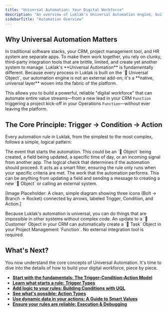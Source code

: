 ```yaml
---
title: "Universal Automation: Your Digital Workforce"
description: "An overview of Luklak's Universal Automation engine, built on the Trigger-Condition-Action model to connect and automate processes across your entire business."
sidebarTitle: "Automation Overview"
---
```


## Why Universal Automation Matters

<Warning>
  In traditional software stacks, your CRM, project management tool, and HR system are separate apps. To make them work together, you rely on clunky, third-party integration tools that are brittle, limited, and create yet another system to manage.
</Warning>

<Tip>
  Luklak's **Universal Automation** is fundamentally different. Because every process in Luklak is built on the `🧊 Universal Object`, our automation engine is not an external add-on; it's a **native, universal layer** woven into the fabric of the platform.
</Tip>

This allows you to build a powerful, reliable "digital workforce" that can automate entire value streams—from a new lead in your CRM `Function` triggering a project kick-off in your Operations `Function`—without ever leaving the platform.

## The Core Principle: Trigger → Condition → Action

Every automation rule in Luklak, from the simplest to the most complex, follows a simple, logical pattern:

<CardGroup cols={3}>
  <Card title="1. Trigger" icon="bolt" iconType="duotone">
    The event that starts the automation. This could be an `🧊 Object` being created, a field being updated, a specific time of day, or an incoming signal from another app.
  </Card>
  <Card title="2. Condition" icon="code-branch" iconType="duotone">
    The logical check that determines if the automation should proceed. It acts as a smart filter, ensuring the rule only runs when your specific criteria are met.
  </Card>
  <Card title="3. Action" icon="rocket-launch" iconType="duotone">
    The work that the automation performs. This can be anything from updating a field and sending a message to creating a new `🧊 Object` or calling an external system.
  </Card>
</CardGroup>

[Image Placeholder: A clean, simple diagram showing three icons (Bolt → Branch → Rocket) connected by arrows, labeled Trigger, Condition, and Action.]

<Tip>
  Because Luklak's automation is universal, you can do things that are impossible in other systems without complex code. An update to a `🧊 Customer` Object in your CRM can automatically create a `🧊 Task` Object in your Project Management `Function`. No external integration tool is required.
</Tip>

## What's Next?

You now understand the core concepts of Universal Automation. It's time to dive into the details of how to build your digital workforce, piece by piece.

- [**Start with the fundamentals: The Trigger-Condition-Action Model**](/platform/core-concepts/universal-automation/automation-basics)
- [**Learn what starts a rule: Trigger Types**](/platform/core-concepts/universal-automation/trigger-types)
- [**Add logic to your rules: Building Conditions with UQL**](/platform/core-concepts/universal-automation/building-conditions)
- [**See what's possible: Action Types**](/platform/core-concepts/universal-automation/action-types)
- [**Use dynamic data in your actions: A Guide to Smart Values**](/platform/core-concepts/universal-automation/smart-values)
- [**Ensure your rules are reliable: Execution & Debugging**](/platform/core-concepts/universal-automation/automation-testing)
